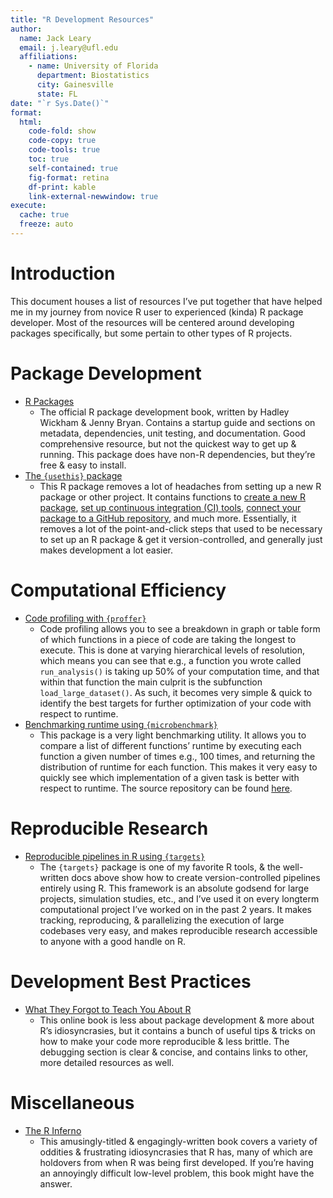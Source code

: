 ```yaml
---
title: "R Development Resources"
author:
  name: Jack Leary
  email: j.leary@ufl.edu
  affiliations:
    - name: University of Florida
      department: Biostatistics 
      city: Gainesville
      state: FL
date: "`r Sys.Date()`"
format:
  html:
    code-fold: show
    code-copy: true
    code-tools: true
    toc: true
    self-contained: true
    fig-format: retina
    df-print: kable
    link-external-newwindow: true
execute: 
  cache: true
  freeze: auto
---
```


# Introduction 

This document houses a list of resources I've put together that have helped me in my journey from novice R user to experienced (kinda) R package developer. Most of the resources will be centered around developing packages specifically, but some pertain to other types of R projects. 

# Package Development 

- [R Packages](https://r-pkgs.org)
  - The official R package development book, written by Hadley Wickham & Jenny Bryan. Contains a startup guide and sections on metadata, dependencies, unit testing, and documentation. Good comprehensive resource, but not the quickest way to get up & running. This package does have non-R dependencies, but they're free & easy to install.  

- [The `{usethis}` package](https://usethis.r-lib.org)
  - This R package removes a lot of headaches from setting up a new R package or other project. It contains functions to [create a new R package](https://usethis.r-lib.org/reference/create_package.html), [set up continuous integration (CI) tools](https://usethis.r-lib.org/reference/index.html#continuous-integration), [connect your package to a GitHub repository](https://usethis.r-lib.org/reference/use_github.html), and much more. Essentially, it removes a lot of the point-and-click steps that used to be necessary to set up an R package & get it version-controlled, and generally just makes development a lot easier. 

# Computational Efficiency 

- [Code profiling with `{proffer}`](https://r-prof.github.io/proffer/)
  - Code profiling allows you to see a breakdown in graph or table form of which functions in a piece of code are taking the longest to execute. This is done at varying hierarchical levels of resolution, which means you can see that e.g., a function you wrote called `run_analysis()` is taking up 50% of your computation time, and that within that function the main culprit is the subfunction `load_large_dataset()`. As such, it becomes very simple & quick to identify the best targets for further optimization of your code with respect to runtime. 
  
- [Benchmarking runtime using `{microbenchmark}`](https://www.statology.org/r-microbenchmark/)
  - This package is a very light benchmarking utility. It allows you to compare a list of different functions' runtime by executing each function a given number of times e.g., 100 times, and returning the distribution of runtime for each function. This makes it very easy to quickly see which implementation of a given task is better with respect to runtime. The source repository can be found [here](https://github.com/joshuaulrich/microbenchmark). 

# Reproducible Research 

- [Reproducible pipelines in R using `{targets}`](https://docs.ropensci.org/targets/)
  - The `{targets}` package is one of my favorite R tools, & the well-written docs above show how to create version-controlled pipelines entirely using R. This framework is an absolute godsend for large projects, simulation studies, etc., and I've used it on every longterm computational project I've worked on in the past 2 years. It makes tracking, reproducing, & parallelizing the execution of large codebases very easy, and makes reproducible research accessible to anyone with a good handle on R.  

# Development Best Practices

- [What They Forgot to Teach You About R](https://rstats.wtf/index.html)
  - This online book is less about package development & more about R's idiosyncrasies, but it contains a bunch of useful tips & tricks on how to make your code more reproducible & less brittle. The debugging section is clear & concise, and contains links to other, more detailed resources as well. 

# Miscellaneous 

- [The R Inferno](https://www.burns-stat.com/pages/Tutor/R_inferno.pdf)
  - This amusingly-titled & engagingly-written book covers a variety of oddities & frustrating idiosyncrasies that R has, many of which are holdovers from when R was being first developed. If you're having an annoyingly difficult low-level problem, this book might have the answer. 
